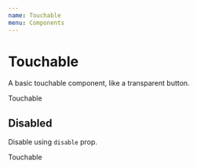 ```yaml
---
name: Touchable
menu: Components
---
```



# Touchable

A basic touchable component, like a transparent button.

<Playground>
  <Touchable>Touchable</Touchable>
</Playground>

## Disabled

Disable using `disable` prop.

<Playground>
  <Touchable disabled>Touchable</Touchable>
</Playground>
